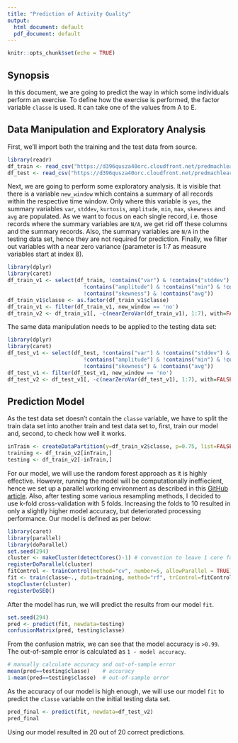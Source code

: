 ```yaml
---
title: "Prediction of Activity Quality"
output:
  html_document: default
  pdf_document: default
---
```


```r
knitr::opts_chunk$set(echo = TRUE)
```

## Synopsis
In this document, we are going to predict the way in which some individuals perform an exercise. To define how the exercise is performed, the factor variable `classe` is used. It can take one of the values from A to E. 

## Data Manipulation and Exploratory Analysis
First, we'll import both the training and the test data from source.
```r
library(readr)
df_train <- read_csv("https://d396qusza40orc.cloudfront.net/predmachlearn/pml-training.csv")
df_test <- read_csv("https://d396qusza40orc.cloudfront.net/predmachlearn/pml-testing.csv")
```

Next, we are going to perform some exploratory analysis. It is visible that there is a variable `new_window` which contains a summary of all records within the respective time window. Only where this variable is `yes`, the summary variables `var`, `stddev`, `kurtosis`, `amplitude`, `min`, `max`, `skewness` and `avg` are populated. As we want to focus on each single record, i.e. those records where the summary variables are `N/A`, we get rid off these columns and the summary records. Also, the summary variables are `N/A` in the testing data set, hence they are not required for prediction. Finally, we filter out variables with a near zero variance (parameter is 1:7 as measure variables start at index 8).

```r
library(dplyr)
library(caret)
df_train_v1 <- select(df_train, !contains("var") & !contains("stddev") & !contains("kurtosis") & 
                        !contains("amplitude") & !contains("min") & !contains("max") & 
                        !contains("skewness") & !contains("avg"))
df_train_v1$classe <- as.factor(df_train_v1$classe)
df_train_v1 <- filter(df_train_v1, new_window == 'no')
df_train_v2 <- df_train_v1[, -c(nearZeroVar(df_train_v1), 1:7), with=FALSE]
```

The same data manipulation needs to be applied to the testing data set:

```r
library(dplyr)
library(caret)
df_test_v1 <- select(df_test, !contains("var") & !contains("stddev") & !contains("kurtosis") & 
                        !contains("amplitude") & !contains("min") & !contains("max") & 
                        !contains("skewness") & !contains("avg"))
df_test_v1 <- filter(df_test_v1, new_window == 'no')
df_test_v2 <- df_test_v1[, -c(nearZeroVar(df_test_v1), 1:7), with=FALSE]
```

## Prediction Model
As the test data set doesn't contain the `classe` variable, we have to split the train data set into another train and test data set to, first, train our model and, second, to check how well it works. 
```r
inTrain <- createDataPartition(y=df_train_v2$classe, p=0.75, list=FALSE)
training <- df_train_v2[inTrain,]
testing <- df_train_v2[-inTrain,]
```

For our model, we will use the random forest approach as it is highly effective. However, running the model will be computationally ineffiecient, hence we set up a parallel working environment as described in this [GitHub article](https://github.com/lgreski/datasciencectacontent/blob/master/markdown/pml-randomForestPerformance.md). Also, after testing some various resampling methods, I decided to use k-fold cross-validation with 5 folds. Increasing the folds to 10 resulted in only a slightly higher model accuracy, but deteriorated processing performance. Our model is defined as per below:

```r
library(caret)
library(parallel)
library(doParallel)
set.seed(294)
cluster <- makeCluster(detectCores()-1) # convention to leave 1 core for OS
registerDoParallel(cluster)
fitControl <- trainControl(method="cv", number=5, allowParallel = TRUE)
fit <- train(classe~., data=training, method="rf", trControl=fitControl)
stopCluster(cluster)
registerDoSEQ()
```

After the model has run, we will predict the results from our model `fit`.
```r
set.seed(294)
pred <- predict(fit, newdata=testing)
confusionMatrix(pred, testing$classe)
```

From the confusion matrix, we can see that the model accuracy is `>0.99`. The out-of-sample error is calculated as `1 - model accuracy`.

```r
# manually calculate accuracy and out-of-sample error
mean(pred==testing$classe)    # accuracy
1-mean(pred==testing$classe)  # out-of-sample error
```

As the accuracy of our model is high enough, we will use our model `fit` to predict the `classe` variable on the initial testing data set.

```r
pred_final <- predict(fit, newdata=df_test_v2)
pred_final
```

Using our model resulted in 20 out of 20 correct predictions.
